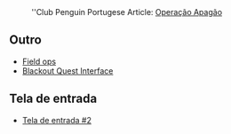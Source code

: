 :''Club Penguin Portugese Article: <span class="plainlinks">[http://pt.clubpenguinwiki.info/wiki/Operação_Apagão Operação Apagão]</span>

==Outro==
*[[Media:OperationBlackOutPrePlayV2ContentPtClose upsField ops.swf|Field ops]]
*[[Media:PTCloseUpsBlackoutQuestInterface.swf|Blackout Quest Interface]]

==Tela de entrada==
*[[Media:PtOperationBlackout2012Pre-Awareness.swf|Tela de entrada #2]]